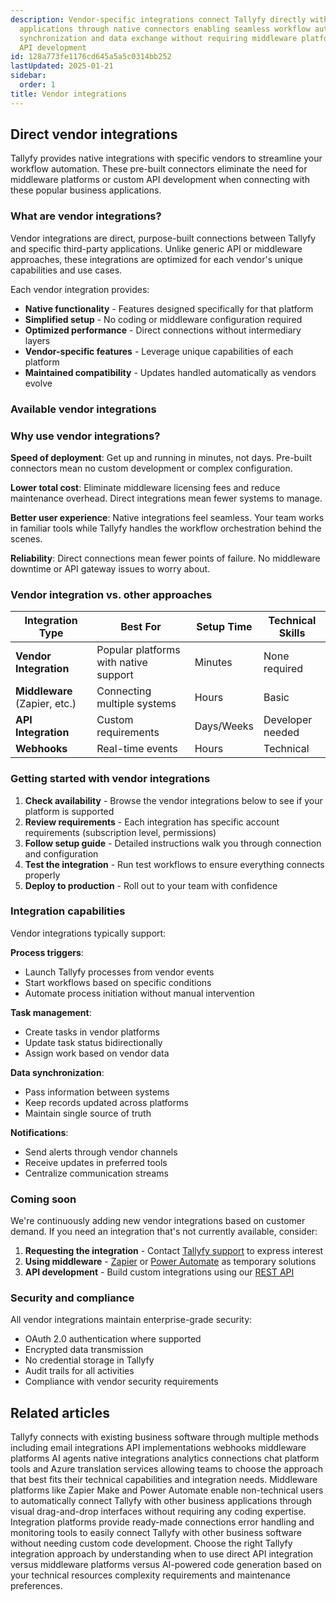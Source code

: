 ```yaml
---
description: Vendor-specific integrations connect Tallyfy directly with popular business
  applications through native connectors enabling seamless workflow automation task
  synchronization and data exchange without requiring middleware platforms or custom
  API development
id: 128a773fe1176cd645a5a5c0314bb252
lastUpdated: 2025-01-21
sidebar:
  order: 1
title: Vendor integrations
---
```



## Direct vendor integrations

Tallyfy provides native integrations with specific vendors to streamline your workflow automation. These pre-built connectors eliminate the need for middleware platforms or custom API development when connecting with these popular business applications.

### What are vendor integrations?

Vendor integrations are direct, purpose-built connections between Tallyfy and specific third-party applications. Unlike generic API or middleware approaches, these integrations are optimized for each vendor's unique capabilities and use cases.

Each vendor integration provides:
- **Native functionality** - Features designed specifically for that platform
- **Simplified setup** - No coding or middleware configuration required
- **Optimized performance** - Direct connections without intermediary layers
- **Vendor-specific features** - Leverage unique capabilities of each platform
- **Maintained compatibility** - Updates handled automatically as vendors evolve

### Available vendor integrations

<PageTree />

### Why use vendor integrations?

**Speed of deployment**: Get up and running in minutes, not days. Pre-built connectors mean no custom development or complex configuration.

**Lower total cost**: Eliminate middleware licensing fees and reduce maintenance overhead. Direct integrations mean fewer systems to manage.

**Better user experience**: Native integrations feel seamless. Your team works in familiar tools while Tallyfy handles the workflow orchestration behind the scenes.

**Reliability**: Direct connections mean fewer points of failure. No middleware downtime or API gateway issues to worry about.

### Vendor integration vs. other approaches

| Integration Type | Best For | Setup Time | Technical Skills |
|-----------------|----------|------------|------------------|
| **Vendor Integration** | Popular platforms with native support | Minutes | None required |
| **Middleware** (Zapier, etc.) | Connecting multiple systems | Hours | Basic |
| **API Integration** | Custom requirements | Days/Weeks | Developer needed |
| **Webhooks** | Real-time events | Hours | Technical |

### Getting started with vendor integrations

1. **Check availability** - Browse the vendor integrations below to see if your platform is supported
2. **Review requirements** - Each integration has specific account requirements (subscription level, permissions)
3. **Follow setup guide** - Detailed instructions walk you through connection and configuration
4. **Test the integration** - Run test workflows to ensure everything connects properly
5. **Deploy to production** - Roll out to your team with confidence

### Integration capabilities

Vendor integrations typically support:

**Process triggers**:
- Launch Tallyfy processes from vendor events
- Start workflows based on specific conditions
- Automate process initiation without manual intervention

**Task management**:
- Create tasks in vendor platforms
- Update task status bidirectionally
- Assign work based on vendor data

**Data synchronization**:
- Pass information between systems
- Keep records updated across platforms
- Maintain single source of truth

**Notifications**:
- Send alerts through vendor channels
- Receive updates in preferred tools
- Centralize communication streams

### Coming soon

We're continuously adding new vendor integrations based on customer demand. If you need an integration that's not currently available, consider:

1. **Requesting the integration** - Contact [Tallyfy support](/products/pro/miscellaneous/support/how-can-i-contact-tallyfys-support-team/) to express interest
2. **Using middleware** - [Zapier](/products/pro/integrations/middleware/zapier/) or [Power Automate](/products/pro/integrations/middleware/power-automate/) as temporary solutions
3. **API development** - Build custom integrations using our [REST API](/products/pro/integrations/open-api/)

### Security and compliance

All vendor integrations maintain enterprise-grade security:
- OAuth 2.0 authentication where supported
- Encrypted data transmission
- No credential storage in Tallyfy
- Audit trails for all activities
- Compliance with vendor security requirements

## Related articles
<CardGrid>
<LinkTitleCard header="<b>Pro > Integrations</b>" href="/products/pro/integrations/" > Tallyfy connects with existing business software through multiple methods including email integrations API implementations webhooks middleware platforms AI agents native integrations analytics connections chat platform tools and Azure translation services allowing teams to choose the approach that best fits their technical capabilities and integration needs. </LinkTitleCard>
<LinkTitleCard header="<b>Integrations > Middleware</b>" href="/products/pro/integrations/middleware/" > Middleware platforms like Zapier Make and Power Automate enable non-technical users to automatically connect Tallyfy with other business applications through visual drag-and-drop interfaces without requiring any coding expertise. </LinkTitleCard>
<LinkTitleCard header="<b>Middleware > Integration platforms with Tallyfy</b>" href="/products/pro/integrations/middleware/why-should-i-use-an-integration-platform-with-tallyfy/" > Integration platforms provide ready-made connections error handling and monitoring tools to easily connect Tallyfy with other business software without needing custom code development. </LinkTitleCard>
<LinkTitleCard header="<b>Integrations > Choosing the right integration approach</b>" href="/products/pro/integrations/choosing-integration-approach/" > Choose the right Tallyfy integration approach by understanding when to use direct API integration versus middleware platforms versus AI-powered code generation based on your technical resources complexity requirements and maintenance preferences. </LinkTitleCard>
</CardGrid>
